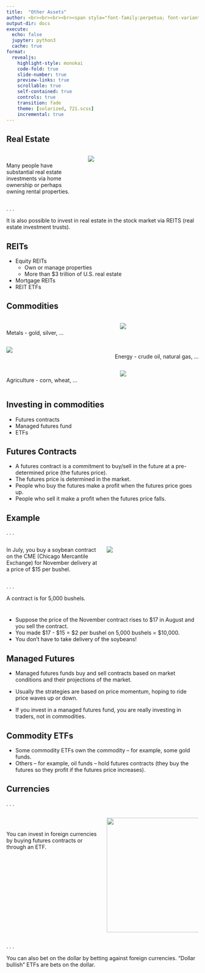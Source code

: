 ```yaml
---
title:  "Other Assets"
author: <br><br><br><br><span style="font-family:perpetua; font-variant:small-caps; color:#606060;">Kerry Back</span><br><br><img src="RiceBusiness-transparent-logo-sm.png"  height=80>
output-dir: docs
execute:
  echo: false
  jupyter: python3
  cache: true
format: 
  revealjs:
    highlight-style: monokai
    code-fold: true
    slide-number: true
    preview-links: true
    scrollable: true
    self-contained: true
    controls: true
    transition: fade
    theme: [solarized, 721.scss]
    incremental: true
---
```


## Real Estate 

:::: {.columns}
::: {.column width="40%"}
<br>
Many people have substantial real estate investments via home ownership or perhaps owning rental properties.
:::
::: {.column width="60%"}
::: {.fragment .fade-up}
![](images/monopoly.jpg)
:::
:::

::::

. . .

It is also possible to invest in real estate in the stock market via REITS (real estate investment trusts).

## REITs

- Equity REITs
  - Own or manage properties
  - More than $3 trillion of U.S. real estate
- Mortgage REITs
- REIT ETFs

## Commodities 

:::: {.columns}
::: {.column width="60%"}
<br>
Metals - gold, silver, $\ldots$
:::
::: {.column width="20%"}
![](images/goldbars.png)
:::
::: {.column width="20%"}
:::
::::

:::: {.columns}
::: {.column width="20%"}
![](images/oilrig.png)
:::
::: {.column width="60%"}
<br>
<p align=right>
Energy - crude oil, natural gas, $\ldots$
</p>
:::

::::

:::: {.columns}
::: {.column width="60%"}
<br>
Agriculture - corn, wheat, $\ldots$
:::
::: {.column width="20%"}
![](images/corn.png)
:::
::: {.column width="20%"}
:::
::::

## Investing in commodities

- Futures contracts
- Managed futures fund
- ETFs


## Futures Contracts

- A futures contract is a commitment to buy/sell in the future at a pre-determined price (the futures price).
- The futures price is determined in the market.
- People who buy the futures make a profit when the futures price goes up.
- People who sell it make a profit when the futures price falls.


## Example

. . .

:::: {.columns}
::: {.column width="50%"}
In July, you buy a soybean contract on the CME (Chicago Mercantile Exchange) for November delivery at a price of $15 per bushel.
:::
::: {.column width="50%"}
![](images/Soybean.jpg)
:::
::::


. . .

A contract is for 5,000 bushels. 

# 

- Suppose the price of the November contract rises to $17 in August and you sell the contract.
- You made $17 - $15 = $2 per bushel on 5,000 bushels = $10,000.
- You don't have to take delivery of the soybeans!

## Managed Futures

- Managed futures funds buy and sell contracts based on market conditions and their projections of the market.

- Usually the strategies are based on price momentum, hoping to ride price waves up or down.
- If you invest in a managed futures fund, you are really investing in traders, not in commodities.

## Commodity ETFs

- Some commodity ETFs own the commodity -- for example, some gold funds.
- Others -- for example, oil funds -- hold futures contracts (they buy the futures so they profit if the futures price increases).


## Currencies

. . .

:::: {.columns}
::: {.column width="50%"}
<br><br>
You can invest in foreign currencies by buying futures contracts or through an ETF.
:::
::: {.column width="50%"}
<p align=center> <img src="images/foreigncurrencies.jpg" height=300 width=400></p>
:::
::::

 . . .

You can also bet on the dollar by betting against foreign currencies.  "Dollar bullish" ETFs are bets on the dollar.



